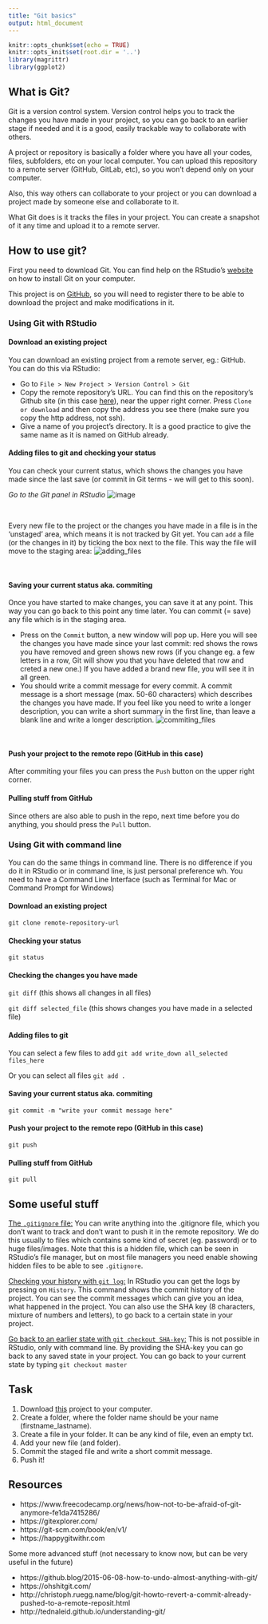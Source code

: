 ```yaml
---
title: "Git basics"
output: html_document
---
```


```r
knitr::opts_chunk$set(echo = TRUE)
knitr::opts_knit$set(root.dir = '..')
library(magrittr)
library(ggplot2)
```

## What is Git?

Git is a version control system. Version control helps you to track the changes you have made in your project, so you can go back to an earlier stage if needed and it is a good, easily trackable way to collaborate with others.

A project or repository is basically a folder where you have all your codes, files, subfolders, etc on your local computer. You can upload this repository to a remote server (GitHub, GitLab, etc), so you won't depend only on your computer.

Also, this way others can collaborate to your project or you can download a project made by someone else and collaborate to it.

What Git does is it tracks the files in your project. You can create a snapshot of it any time and upload it to a remote server.

## How to use git?

First you need to download Git. You can find help on the RStudio's [website](https://support.rstudio.com/hc/en-us/articles/200532077-Version-Control-with-Git-and-SVN) on how to install Git on your computer.

This project is on [GitHub](https://github.com/), so you will need to register there to be able to download the project and make modifications in it.

### **Using Git with RStudio**

#### Download an existing project

You can download an existing project from a remote server, eg.: GitHub. You can do this via RStudio:

* Go to `File > New Project > Version Control > Git`
* Copy the remote repository's URL. You can find this on the repository's Github site (in this case [here](https://github.com/divenyijanos/eltecon-ds)), near the upper right corner. Press `Clone or download` and then copy the address you see there (make sure you copy the http address, not ssh).
* Give a name of you project's directory. It is a good practice to give the same name as it is named on GitHub already.

#### Adding files to git and checking your status

You can check your current status, which shows the changes you have made since the last save (or commit in Git terms - we will get to this soon).

*Go to the Git panel in RStudio*
![image](figures/git_status_in_RStudio.png)

<br>

Every new file to the project or the changes you have made in a file is in the 'unstaged' area, which means it is not tracked by Git yet. You can `add` a file (or the changes in it) by ticking the box next to the file. This way the file will move to the staging area:
![adding_files](figures/git_add_in_RStudio.png)

<br>

#### Saving your current status aka. commiting

Once you have started to make changes, you can save it at any point. This way you can go back to this point any time later.
You can commit (= save) any file which is in the staging area.

* Press on the `Commit` button, a new window will pop up. Here you will see the changes you have made since your last commit: red shows the rows you have removed and green shows new rows (if you change eg. a few letters in a row, Git will show you that you have deleted that row and creted a new one.) If you have added a brand new file, you will see it in all green.
* You should write a commit message for every commit. A commit message is a short message (max. 50-60 characters) which describes the changes you have made. If you feel like you need to write a longer description, you can write a short summary in the first line, than leave a blank line and write a longer description.
![commiting_files](figures/git_commit_in_RStudio.png)

<br>

#### Push your project to the remote repo (GitHub in this case)

After commiting your files you can press the `Push` button on the upper right corner.

#### Pulling stuff from GitHub

Since others are also able to push in the repo, next time before you do anything, you should press the `Pull` button.

### **Using Git with command line**

You can do the same things in command line. There is no difference if you do it in RStudio or in command line, is just personal preference wh.
You need to have a Command Line Interface (such as Terminal for Mac or Command Prompt for Windows)

#### Download an existing project
`git clone remote-repository-url`

#### Checking your status
`git status`

#### Checking the changes you have made
`git diff` (this shows all changes in all files)

`git diff selected_file` (this shows changes you have made in a selected file)

#### Adding files to git
You can select a few files to add
`git add write_down all_selected files_here`

Or you can select all files
`git add .`

#### Saving your current status aka. commiting
`git commit -m "write your commit message here"`

#### Push your project to the remote repo (GitHub in this case)
`git push`

#### Pulling stuff from GitHub
`git pull`


## Some useful stuff
<u>The `.gitignore` file:</u> You can write anything into the .gitignore file, which you don't want to track and don't want to push it in the remote repository. We do this usually to files which contains some kind of secret (eg. password) or to huge files/images. Note that this is a hidden file, which can be seen in RStudio's file manager, but on most file managers you need enable showing hidden files to be able to see `.gitignore`.

<u>Checking your history with `git log`:</u> In RStudio you can get the logs by pressing on `History`. This command shows the commit history of the project. You can see the commit messages which can give you an idea, what happened in the project. You can also use the SHA key (8 characters, mixture of numbers and letters), to go back to a certain state in your project.

<u>Go back to an earlier state with `git checkout SHA-key`:</u> This is not possible in RStudio, only with command line. By providing the SHA-key you can go back to any saved state in your project. You can go back to your current state by typing `git checkout master`


## Task

1. Download [this](https://github.com/divenyijanos/eltecon-ds) project to your computer.
2. Create a folder, where the folder name should be your name (firstname_lastname).
3. Create a file in your folder. It can be any kind of file, even an empty txt.
4. Add your new file (and folder).
5. Commit the staged file and write a short commit message.
6. Push it!

## Resources
* https://www.freecodecamp.org/news/how-not-to-be-afraid-of-git-anymore-fe1da7415286/
* https://gitexplorer.com/
* https://git-scm.com/book/en/v1/
* https://happygitwithr.com

Some more advanced stuff (not necessary to know now, but can be very useful in the future)

* https://github.blog/2015-06-08-how-to-undo-almost-anything-with-git/
* https://ohshitgit.com/
* http://christoph.ruegg.name/blog/git-howto-revert-a-commit-already-pushed-to-a-remote-reposit.html
* http://tednaleid.github.io/understanding-git/
